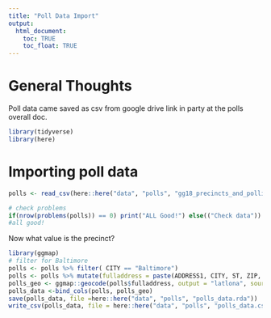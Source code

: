 ```yaml
---
title: "Poll Data Import"
output: 
  html_document:
    toc: TRUE
    toc_float: TRUE
---
```


<style>
#TOC {
  background: url("https://images.squarespace-cdn.com/content/v1/5a397a42b1ffb615a2f64268/1580157288562-QZVW5Z3CYNZY4E1460JU/Hi+Res.png");
  background-size: contain;
  padding-top: 240px !important;
  background-repeat: no-repeat;
}
</style>

# General Thoughts

Poll data came saved as csv from google drive link in party at the polls overall doc.

```r
library(tidyverse)
library(here)
```

# Importing poll data


```r
polls <- read_csv(here::here("data", "polls", "gg18_precincts_and_polling_places.csv"))

# check problems
if(nrow(problems(polls)) == 0) print("ALL Good!") else(("Check data"))
#all good!
```

Now what value is the precinct?
```r
library(ggmap)
# filter for Baltimore
polls <- polls %>% filter( CITY == "Baltimore")
polls <- polls %>% mutate(fulladdress = paste(ADDRESS1, CITY, ST, ZIP, sep = " "))
polls_geo <- ggmap::geocode(polls$fulladdress, output = "latlona", source = "google")
polls_data <-bind_cols(polls, polls_geo)
save(polls_data, file =here::here("data", "polls", "polls_data.rda"))
write_csv(polls_data, file = here::here("data", "polls", "polls_data.csv"))
```

